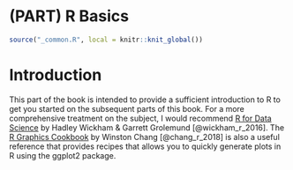 # (PART) R Basics {-}

```r
source("_common.R", local = knitr::knit_global())
```

# Introduction {#r-basics}

This part of the book is intended to provide a sufficient introduction to R to get you started on the subsequent parts of this book. For a more comprehensive treatment on the subject, I would recommend [R for Data Science](https://r4ds.had.co.nz/index.html) by Hadley Wickham & Garrett Grolemund [@wickham_r_2016]. The [R Graphics Cookbook](https://r-graphics.org) by Winston Chang [@chang_r_2018] is also a useful reference that provides recipes that allows you to quickly generate plots in R using the ggplot2 package. 

